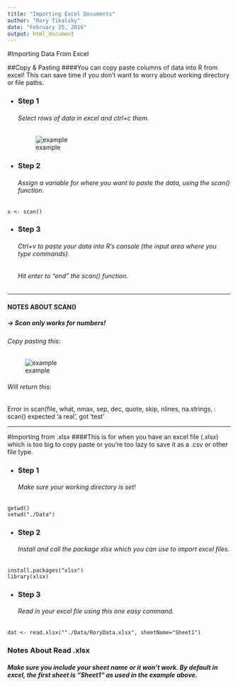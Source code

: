```yaml
---
title: "Importing Excel Documents"
author: "Rory Tikalsky"
date: "February 25, 2016"
output: html_document
---
```


#Importing Data From Excel

##Copy & Pasting
####You can copy paste columns of data into R from excel! This can save time if you don't want to worry about working directory or file paths.

* ### Step 1
###### Select rows of data in excel and ctrl+c them.
![example](http://i.imgur.com/AguwQvC.png)

* ### Step 2
###### Assign a variable for where you want to paste the data, using the scan() function.
```
x <- scan()
```

* ### Step 3
###### Ctrl+v to paste your data into R's console (the input area where you type commands).
###### Hit enter to "end" the scan() function.


------

#### NOTES ABOUT SCAN() #
##### -> Scan only works for numbers! 
###### Copy pasting this:
![example](http://i.imgur.com/X9dgRk8.png)

###### Will return this: 
Error in scan(file, what, nmax, sep, dec, quote, skip, nlines, na.strings,  : scan() expected 'a real', got 'test'

------

#Importing from .xlsx
####This is for when you have an excel file (.xlsx) which is too big to copy paste or you're too lazy to save it as a .csv or other file type.

* ### Step 1
###### Make sure your working directory is set!
```
getwd()
setwd("./Data")
```

* ### Step 2
###### Install and call the package xlsx which you can use to import excel files.
```
install.packages("xlsx")
library(xlsx)
```


* ### Step 3
###### Read in your excel file using this one easy command.
```
dat <- read.xlsx(""./Data/RoryData.xlsx", sheetName="Sheet1")
```

### Notes About Read  .xlsx #
#####  Make sure you include your sheet name or it won't work. By default in excel, the first sheet is "Sheet1" as used in the example above.


